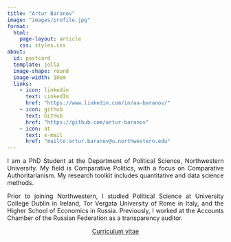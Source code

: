 ```yaml
---
title: "Artur Baranov"
image: "images/profile.jpg"
format: 
  html:
    page-layout: article
    css: styles.css
about:
  id: postcard
  template: jolla
  image-shape: round
  image-width: 10em
  links:
    - icon: linkedin
      text: LinkedIn
      href: "https://www.linkedin.com/in/aa-baranov/"
    - icon: github
      text: GitHub
      href: "https://github.com/artur-baranov"
    - icon: at
      text: e-mail
      href: "mailto:artur.baranov@u.northwestern.edu"
---
```


::: {#postcard style="text-align: justify;"}
I am a PhD Student at the Department of Political Science, Northwestern University. My field is Comparative Politics, with a focus on Comparative Authoritarianism. My research toolkit includes quantitative and data science methods.

Prior to joining Northwestern,  I studied Political Science at University College Dublin in Ireland, Tor Vergata University of Rome in Italy, and the Higher School of Economics in Russia. Previously, I worked at the Accounts Chamber of the Russian Federation as a transparency auditor.

<center><a class="btn btn-primary" href="CV_abaranov.pdf">Curriculum vitae</a></center>
:::
